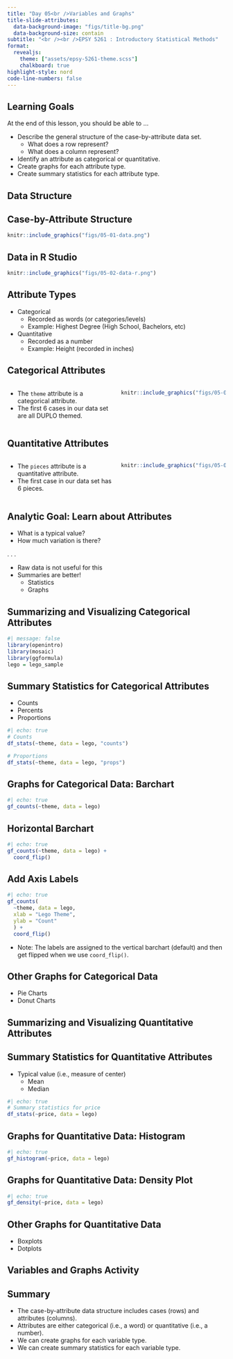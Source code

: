 ```yaml
---
title: "Day 05<br />Variables and Graphs"
title-slide-attributes:
  data-background-image: "figs/title-bg.png"
  data-background-size: contain
subtitle: "<br /><br />EPSY 5261 : Introductory Statistical Methods"
format:
  revealjs: 
    theme: ["assets/epsy-5261-theme.scss"]
    chalkboard: true
highlight-style: nord
code-line-numbers: false
---
```


## Learning Goals

At the end of this lesson, you should be able to ...

- Describe the general structure of the case-by-attribute data set.
  + What does a row represent? 
  + What does a column represent?
- Identify an attribute as categorical or quantitative.
- Create graphs for each attribute type. 
- Create summary statistics for each attribute type.


## Data Structure {.center background-image="figs/section-bg.png" background-size=contain}


## Case-by-Attribute Structure

```r
knitr::include_graphics("figs/05-01-data.png")
```


## Data in R Studio

```r
knitr::include_graphics("figs/05-02-data-r.png")
```


## Attribute Types

- Categorical
  + Recorded as words (or categories/levels)
  + Example: Highest Degree (High School, Bachelors, etc)

- Quantitative
  + Recorded as a number
  + Example: Height (recorded in inches)


## Categorical Attributes

:::: {.columns}

::: {.column width="50%"}
- The `theme` attribute is a categorical attribute.
- The first 6 cases in our data set are all DUPLO themed.

:::

::: {.column width="50%"}
```r
knitr::include_graphics("figs/05-03-categorical-attribute.png")
```
:::

::::


## Quantitative Attributes

:::: {.columns}

::: {.column width="50%"}
- The `pieces` attribute is a quantitative attribute.
- The first case in our data set has 6 pieces.

:::

::: {.column width="50%"}
```r
knitr::include_graphics("figs/05-04-quantitative-attribute.png")
```
:::

::::


## Analytic Goal: Learn about Attributes

- What is a typical value?
- How much variation is there?


. . .

- Raw data is not useful for this
- Summaries are better!
  + Statistics
  + Graphs


## Summarizing and Visualizing Categorical Attributes {.center background-image="figs/section-bg.png" background-size=contain}

```r
#| message: false
library(openintro)
library(mosaic)
library(ggformula)
lego = lego_sample
```


## Summary Statistics for Categorical Attributes

- Counts
- Percents
- Proportions

```r
#| echo: true
# Counts
df_stats(~theme, data = lego, "counts")

# Proportions
df_stats(~theme, data = lego, "props")
```


## Graphs for Categorical Data: Barchart

```r
#| echo: true
gf_counts(~theme, data = lego)
```


## Horizontal Barchart

```r
#| echo: true
gf_counts(~theme, data = lego) +
  coord_flip()
```


## Add Axis Labels

```r
#| echo: true
gf_counts(
  ~theme, data = lego,
  xlab = "Lego Theme",
  ylab = "Count"
  ) +
  coord_flip()
```


- Note: The labels are assigned to the vertical barchart (default) and then get flipped when we use `coord_flip()`.


## Other Graphs for Categorical Data

- Pie Charts
- Donut Charts


## Summarizing and Visualizing Quantitative Attributes {.center background-image="figs/section-bg.png" background-size=contain}


## Summary Statistics for Quantitative Attributes

- Typical value (i.e., measure of center)
  + Mean
  + Median


```r
#| echo: true
# Summary statistics for price
df_stats(~price, data = lego)
```


## Graphs for Quantitative Data: Histogram

```r
#| echo: true
gf_histogram(~price, data = lego)
```


## Graphs for Quantitative Data: Density Plot

```r
#| echo: true
gf_density(~price, data = lego)
```


## Other Graphs for Quantitative Data

- Boxplots
- Dotplots


## Variables and Graphs Activity {.center background-image="figs/section-bg.png" background-size=contain}


## Summary

- The case-by-attribute data structure includes cases (rows) and attributes (columns).
- Attributes are either categorical (i.e., a word) or quantitative (i.e., a number).
- We can create graphs for each variable type.
- We can create summary statistics for each variable type.

